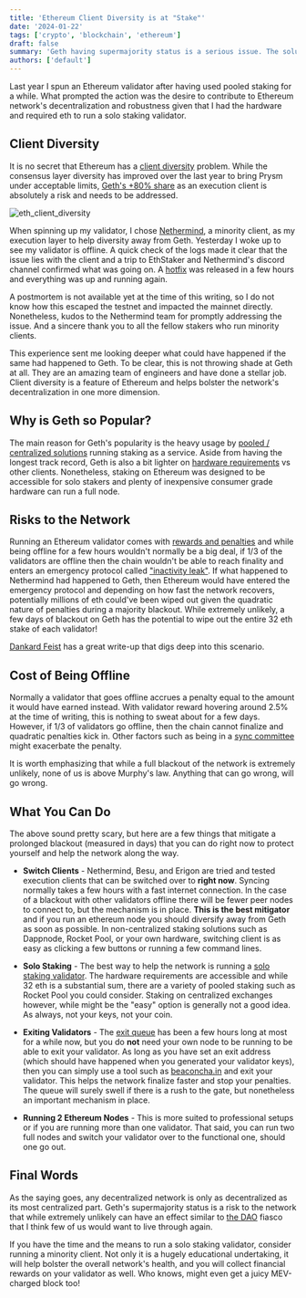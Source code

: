 ```yaml
---
title: 'Ethereum Client Diversity is at "Stake"'
date: '2024-01-22'
tags: ['crypto', 'blockchain', 'ethereum']
draft: false
summary: 'Geth having supermajority status is a serious issue. The solution is at hand, easy, and any staker can help.'
authors: ['default']
---
```


Last year I spun an Ethereum validator after having used pooled staking for a while. What prompted the
action was the desire to contribute to Ethereum network's decentralization and robustness given that I had the
hardware and required eth to run a solo staking validator.

## Client Diversity

It is no secret that Ethereum has a [client diversity](https://ethereum.org/en/developers/docs/nodes-and-clients/client-diversity) problem.
While the consensus layer diversity has
improved over the last year to bring Prysm under acceptable limits, [Geth's +80% share](https://clientdiversity.org/#distribution) as an execution client is
absolutely a risk and needs to be addressed.

![eth_client_diversity](/static/images/2024_01_eth_client_diversity.png)

When spinning up my validator, I chose [Nethermind](https://www.nethermind.io/nethermind-client), a
minority client, as my execution layer to help diversity away from Geth. Yesterday I woke up to see my validator is
offline. A quick check of the logs made it clear that the issue lies with the client and a trip to EthStaker
and Nethermind's discord channel confirmed what was going on. A [hotfix](https://github.com/NethermindEth/nethermind/releases/tag/1.25.2) was
released in a few hours and everything was up and running again.

A postmortem is not available yet at the time
of this writing, so I do not know how this escaped the testnet and impacted the mainnet directly. Nonetheless, kudos
to the
Nethermind team for promptly addressing the issue. And a sincere thank you to all the fellow stakers who run minority
clients.

This experience sent me looking deeper what could have happened if the same had happened to Geth. To be clear, this
is not throwing shade at Geth at all. They are an amazing team of engineers and have done a stellar job. Client
diversity is a feature of Ethereum and helps bolster the network's decentralization in one more dimension.

## Why is Geth so Popular?

The main reason for Geth's popularity is the heavy usage by [pooled / centralized solutions](https://execution-diversity.info/) running staking as a service. Aside from
having the longest track record, Geth is also a bit lighter on [hardware requirements](https://docs.rocketpool.net/guides/node/eth-clients) vs
other clients.
Nonetheless, staking on Ethereum was designed to be accessible for solo stakers and plenty of inexpensive consumer
grade hardware
can run a full node.

## Risks to the Network

Running an Ethereum validator comes with [rewards and penalties](https://ethereum.org/developers/docs/consensus-mechanisms/pos/rewards-and-penalties)
and while being offline for a few hours wouldn't normally be a big deal, if 1/3 of the validators are offline then the
chain
wouldn't be able to reach finality and enters an emergency protocol called ["inactivity leak"](https://ethereum.org/developers/docs/consensus-mechanisms/pos/rewards-and-penalties#inactivity-leak).
If what happened to Nethermind had happened to Geth, then Ethereum would have entered the emergency protocol and
depending on how fast the network recovers, potentially millions of eth could've been wiped out given the quadratic
nature of
penalties during a majority blackout. While extremely unlikely, a few days of blackout on Geth has the potential to
wipe out the entire 32 eth stake of each validator!

[Dankard Feist](https://dankradfeist.de/ethereum/2022/03/24/run-the-majority-client-at-your-own-peril.html) has a great write-up that digs deep into this scenario.

## Cost of Being Offline

Normally a validator that goes offline accrues a penalty equal to the amount it would have earned instead. With
validator reward hovering around 2.5% at the time of writing, this is nothing to sweat about for a few days. However,
if 1/3 of validators go offline, then the chain cannot finalize and quadratic penalties kick in. Other factors such
as being in a [sync committee](https://eth2book.info/capella/part2/building_blocks/committees/) might exacerbate the
penalty.

It is worth emphasizing that while a full blackout of the network is extremely unlikely, none of us is above
Murphy's law. Anything that can go wrong, will go wrong.

## What You Can Do

The above sound pretty scary, but here are a few things that mitigate a prolonged blackout (measured in days)
that you can do right now to protect yourself and help the network along the way.

* **Switch Clients** - Nethermind, Besu, and Erigon are tried and tested execution clients that can be switched over
to **right now**.
Syncing normally takes a few hours with a fast internet connection. In the case of a blackout with other validators
offline there will be
fewer peer nodes to connect to, but the mechanism is in place. **This is the best mitigator** and if you run an
ethereum node you should diversify away from Geth as soon as possible. In non-centralized staking solutions such as
Dappnode, Rocket Pool, or your own hardware, switching client is as easy as clicking a few buttons or running a few
command lines.

* **Solo Staking** - The best way to help the network is running a [solo staking validator](https://ethereum.org/staking/solo). The hardware
requirements are accessible and while 32 eth is a substantial sum, there are a variety of pooled staking such as
Rocket Pool you could consider. Staking on centralized exchanges however, while might be the "easy" option is
generally not a good idea. As always, not your keys, not your coin.

* **Exiting Validators** - The [exit queue](https://www.validatorqueue.com/) has been a few hours long at most for a
while now, but you do **not** need your own node to be running to be able to exit your validator. As long as you
have set an exit address (which should have happened when you generated your validator keys), then you can simply
use a tool such as [beaconcha.in](https://beaconcha.in/tools/broadcast) and exit your validator. This helps the
network finalize faster and stop your penalties. The queue will surely swell if there is a rush to the gate, but
nonetheless an important mechanism in place.

* **Running 2 Ethereum Nodes** - This is more suited to professional setups or if you are running more than one
validator. That said, you can run two full nodes and switch your validator over to the functional one, should one go
out.

## Final Words

As the saying goes, any decentralized network is only as decentralized as its most centralized part. Geth's
supermajority status is a risk to the network that while extremely unlikely can have an effect similar to [the DAO](https://www.gemini.com/cryptopedia/the-dao-hack-makerdao) fiasco
that I think few of us would want to live through again.

If you have the time and the means to run a solo staking validator, consider running a minority client. Not
only it is a hugely educational undertaking, it will help bolster the overall network's health, and you will collect
financial rewards on your validator as well. Who knows, might even get a juicy MEV-charged block too!
